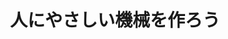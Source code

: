 ﻿---
title: "人にやさしい機械を作ろう"
category: "工学院"
vol: 33
interviewee: "長松・大熊 "
url: ""
tags: ["機械","運動","振動","音","無視"]
pdf: "33-4.pdf"
career: ""
pdfurl: "33-4/33-4.pdf"
preface: "使いやすい機械を作るためには、音、振動、運動の関係を無視できない。それを、ＣＤプレイヤー等の身近な例で説明している。"
---
